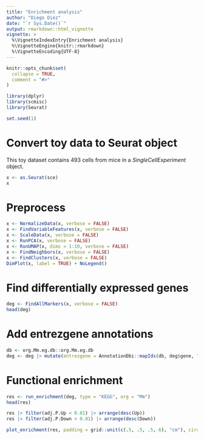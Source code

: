 ```yaml
---
title: "Enrichment analysis"
author: "Diego Diez"
date: "`r Sys.Date()`"
output: rmarkdown::html_vignette
vignette: >
  %\VignetteIndexEntry{Enrichment analysis}
  %\VignetteEngine{knitr::rmarkdown}
  %\VignetteEncoding{UTF-8}
---
```


```r
knitr::opts_chunk$set(
  collapse = TRUE,
  comment = "#>"
)

library(dplyr)
library(scmisc)
library(Seurat)

set.seed(1)
```


# Convert toy data to Seurat object

This toy dataset contains 493 cells from mice in a _SingleCellExperiment_ object.

```r
x <- as.Seurat(sce)
x
```

# Preprocess

```r
x <- NormalizeData(x, verbose = FALSE)
x <- FindVariableFeatures(x, verbose = FALSE)
x <- ScaleData(x, verbose = FALSE)
x <- RunPCA(x, verbose = FALSE)
x <- RunUMAP(x, dims = 1:10, verbose = FALSE)
x <- FindNeighbors(x, verbose = FALSE)
x <- FindClusters(x, verbose = FALSE)
DimPlot(x, label = TRUE) + NoLegend()
```

# Find differentially expressed genes

```r
deg <- FindAllMarkers(x, verbose = FALSE)
head(deg)
```

# Add entrezgene annotations

```r
db <- org.Mm.eg.db::org.Mm.eg.db
deg <- deg |> mutate(entrezgene = AnnotationDbi::mapIds(db, deg$gene, "ENTREZID", "SYMBOL"))
```

# Functional enrichment

```r
res <- run_enrichment(deg, type = "KEGG", org = "Mm")
head(res)
```


```r
res |> filter(adj.P.Up < 0.01) |> arrange(desc(Up))
res |> filter(adj.P.Down < 0.01) |> arrange(desc(Down))
```


```r
plot_enrichment(res, padding = grid::unit(c(.5, .5, .5, 6), "cm"), circle.scale = .15)
```

